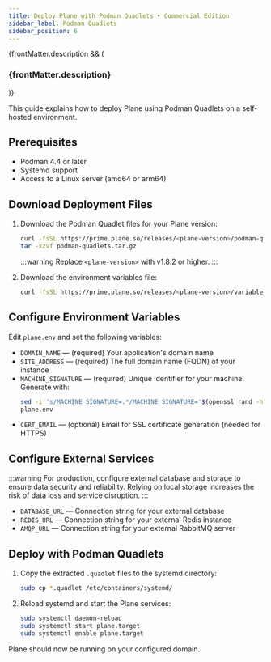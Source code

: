 ```yaml
---
title: Deploy Plane with Podman Quadlets • Commercial Edition
sidebar_label: Podman Quadlets
sidebar_position: 6
---
```


{frontMatter.description && (

<h3 className="description">{frontMatter.description}</h3>
)}

This guide explains how to deploy Plane using Podman Quadlets on a self-hosted
environment.

## Prerequisites

- Podman 4.4 or later
- Systemd support
- Access to a Linux server (amd64 or arm64)

## Download Deployment Files

1. Download the Podman Quadlet files for your Plane version:

   ```bash
   curl -fsSL https://prime.plane.so/releases/<plane-version>/podman-quadlets.tar.gz -o podman-quadlets.tar.gz
   tar -xzvf podman-quadlets.tar.gz
   ```

   :::warning
   Replace `<plane-version>` with v1.8.2 or higher.
   :::

2. Download the environment variables file:
   ```bash
   curl -fsSL https://prime.plane.so/releases/<plane-version>/variables.env -o plane.env
   ```

## Configure Environment Variables

Edit `plane.env` and set the following variables:

- `DOMAIN_NAME` — (required) Your application's domain name
- `SITE_ADDRESS` — (required) The full domain name (FQDN) of your instance
- `MACHINE_SIGNATURE` — (required) Unique identifier for your machine. Generate with:
  ```sh
  sed -i 's/MACHINE_SIGNATURE=.*/MACHINE_SIGNATURE='$(openssl rand -hex 16)'/' \
  plane.env
  ```
- `CERT_EMAIL` — (optional) Email for SSL certificate generation (needed for HTTPS)

## Configure External Services

:::warning
For production, configure external database and storage to ensure data security
and reliability. Relying on local storage increases the risk of data loss and
service disruption.
:::

- `DATABASE_URL` — Connection string for your external database
- `REDIS_URL` — Connection string for your external Redis instance
- `AMQP_URL` — Connection string for your external RabbitMQ server

## Deploy with Podman Quadlets

1. Copy the extracted `.quadlet` files to the systemd directory:
   ```bash
   sudo cp *.quadlet /etc/containers/systemd/
   ```
2. Reload systemd and start the Plane services:
   ```bash
   sudo systemctl daemon-reload
   sudo systemctl start plane.target
   sudo systemctl enable plane.target
   ```

Plane should now be running on your configured domain.
